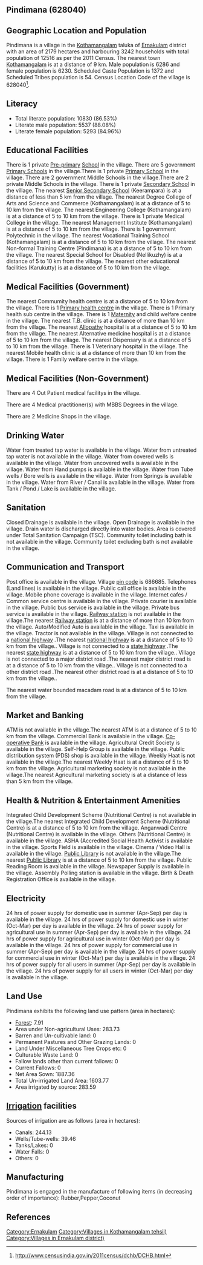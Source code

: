 {{Infobox settlement
| name=Pindimana
| native_name=
| native_name_lang=
| other_name=
| nickname=
| settlement_type=Village
| image_skyline=
| image_alt=
| image_caption=
| pushpin_map=India Kerala
| pushpin_label_position=right
| pushpin_map_alt=
| pushpin_map_caption=Location in Kerala, India
| latd=
| latm=
| lats=
| latNS=
| longd=
| longm=
| longs=
| longEW=
| coordinates_display=inline,title
| subdivision_type=Country
| subdivision_name={{flag|India}}
| subdivision_type1=[[States and territories of India|State]]
| subdivision_name1=Kerala 
| subdivision_type2=[[List of districts of India|District]]
| subdivision_name2=Ernakulam
| subdivision_type3=Tahsil
| subdivision_name3=Kothamangalam
| website=
| established_title=<!-- Established -->
| established_date=
| founder=
| named_for=
| government_type=
| governing_body=
| unit_pref=Metric=
| area_footnotes=
| area_rank=
| area_total_km2=21.79
| elevation_footnotes=
| elevation_m=
| population_total=12516
| population_as_of=2011
| population_rank=
| population_density_km2=574
| population_demonym=
| population_footnotes=
| demographics_type1=Languages
| demographics1_title1=Official
| demographics1_info1=[[Malayalam language|Malayalam]]
| timezone1=[[Indian Standard Time|IST]]
| utc_offset1==+5:30
| postal_code_type=[[Postal Index Number|PIN]]
| postal_code=686685
| area_code_type=Telephone code
| area_code=
| registration_plate=
| blank1_name_sec1=Nearest city
| blank1_info_sec1=[[Kothamangalam]]
| blank2_name_sec1=[[Human sex ratio|Sex ratio]]
| blank2_info_sec1=991 [[male|♂]]/[[female|♀]]
| blank3_name_sec1=Literacy
| blank3_info_sec1=86.53%
| blank1_name_sec2=[[2011 Census of India|2011 census]] code
| blank1_info_sec2=628040
| footnotes=
}}

== Pindimana (628040) ==

== Geographic Location and Population ==

Pindimana is a village in the [[Kothamangalam]] taluka of [[Ernakulam]] district with an area of 2179 hectares and harbouring 3242 households with total population of 12516 as per the 2011 Census. The nearest town [[Kothamangalam]] is at a distance of 9 km. Male population is 6286 and female population is 6230. Scheduled Caste Population is 1372 and Scheduled Tribes population is 54. Census Location Code of the village is 628040<ref>http://www.censusindia.gov.in/2011census/dchb/DCHB.html</ref>.


== Literacy ==  
* Total literate population: 10830 (86.53%)
* Literate male population: 5537 (88.08%)
* Literate female population: 5293 (84.96%)


== Educational Facilities ==  
There is 1 private [[Pre-primary]] [[School]] in the village.
There are 5 government [[Primary School]]s in the village.There is 1 private [[Primary School]] in the village.
There are 2 government Middle Schools in the village.There are 2 private Middle Schools in the village.
There is 1 private [[Secondary School]] in the village.
The nearest [[Senior Secondary School]] (Keerampara) is at a distance of less than 5 km from the village.
The nearest Degree College of Arts and Science and Commerce (Kothamangalam) is at a distance of 5 to 10 km from the village.
The nearest Engineering College (Kothamangalam) is at a distance of 5 to 10 km from the village.
There is 1 private Medical College in the village.
The nearest Management Institute (Kothamangalam) is at a distance of 5 to 10 km from the village.
There is 1 government Polytechnic in the village.
The nearest Vocational Training School (Kothamangalam) is at a distance of 5 to 10 km from the village.
The nearest Non-formal Training Centre (Pindimana) is at a distance of 5 to 10 km from the village.
The nearest Special School for Disabled (Nellikuzhy) is at a distance of 5 to 10 km from the village.
The nearest other educational facilities (Karukutty) is at a distance of 5 to 10 km from the village.


== Medical Facilities (Government) ==
The nearest Commumity health centre is at a distance of 5 to 10 km from the village.
There is 1 [[Primary health centre]] in the village.
There is 1 Primary health sub centre in the village.
There is 1 [[Maternity]] and child welfare centre in the village.
The nearest T.B. clinic is at a distance of more than 10 km from the village.
The nearest [[Allopathy]] hospital is at a distance of 5 to 10 km from the village.
The nearest Alternative medicine hospital is at a distance of 5 to 10 km from the village.
The nearest Dispensary is at a distance of 5 to 10 km from the village.
There is 1 Veterinary hospital in the village.
The nearest Mobile health clinic is at a distance of more than 10 km from the village.
There is 1 Family welfare centre in the village.


== Medical Facilities (Non-Government) ==
There are 4 Out Patient medical facilitys in the village.


There are 4 Medical practitioner(s) with MBBS Degrees in the village.



There are 2 Medicine Shops in the village.



== Drinking Water ==
Water from treated tap water is available in the village.
Water from untreated tap water is not available in the village.
Water from covered wells is available in the village.
Water from uncovered wells is available in the village.
Water from Hand pumps is available in the village.
Water from Tube wells / Bore wells is available in the village.
Water from Springs is available in the village.
Water from River / Canal is available in the village.
Water from Tank / Pond / Lake is available in the village.


== Sanitation ==
Closed Drainage is available in the village.
Open Drainage is available in the village.
Drain water is discharged directly into water bodies.
Area is covered under Total Sanitation Campaign (TSC).
Community toilet including bath is not available in the village.
Community toilet excluding bath is not available in the village.


== Communication and Transport ==
Post office is available in the village.
Village [[pin code]] is 686685.
Telephones (Land lines) is available in the village.
Public call office is available in the village.
Mobile phone coverage is available in the village.
Internet cafes / Common service centre is available in the village.
Private courier is available in the village.
Public bus service is available in the village.
Private bus service is available in the village.
[[Railway station]] is not available in the village.The nearest [[Railway station]] is at a distance of more than 10 km from the village.
Auto/Modified Auto is available in the village.
Taxi is available in the village.
Tractor is not available in the village.
Village is not connected to a [[national highway]] .The nearest [[national highway]] is at a distance of 5 to 10 km from the village..
Village is not connected to a [[state highway]] .The nearest [[state highway]] is at a distance of 5 to 10 km from the village..
Village is not connected to a major district road   .The nearest major district road   is at a distance of 5 to 10 km from the village..
Village is not connected to a other district road .The nearest other district road is at a distance of 5 to 10 km from the village..


The nearest water bounded macadam road is at a distance of 5 to 10 km from the village.




== Market and Banking ==
ATM is not available in the village.The nearest ATM is at a distance of 5 to 10 km from the village.
Commercial Bank is available in the village.
[[Co-operative Bank]] is available in the village.
Agricultural Credit Society is available in the village.
Self-Help Group is available in the village.
Public distribution system (PDS) shop is available in the village.
Weekly Haat is not available in the village.The nearest Weekly Haat is at a distance of 5 to 10 km from the village.
Agricultural marketing society is not available in the village.The nearest Agricultural marketing society is at a distance of less than 5 km from the village.


== Health & Nutrition & Entertainment Amenities ==
Integrated Child Development Scheme (Nutritional Centre) is not available in the village.The nearest Integrated Child Development Scheme (Nutritional Centre) is at a distance of 5 to 10 km from the village.
Anganwadi Centre (Nutritional Centre) is available in the village.
Others (Nutritional Centre) is available in the village.
ASHA (Accredited Social Health Activist is available in the village.
Sports Field is available in the village.
Cinema / Video Hall is available in the village.
[[Public Library]] is not available in the village.The nearest [[Public Library]] is at a distance of 5 to 10 km from the village.
Public Reading Room is available in the village.
Newspaper Supply is available in the village.
Assembly Polling station is available in the village.
Birth & Death Registration Office is available in the village.


== Electricity ==
24 hrs of power supply for domestic use in summer (Apr-Sep) per day is available in the village.
24 hrs of power supply for domestic use in winter (Oct-Mar) per day is available in the village.
24 hrs of power supply for agricultural use in summer (Apr-Sep) per day is available in the village.
24 hrs of power supply for agricultural use in winter (Oct-Mar) per day is available in the village.
24 hrs of power supply for commercial use in summer (Apr-Sep) per day is available in the village.
24 hrs of power supply for commercial use in winter (Oct-Mar) per day is available in the village.
24 hrs of power supply for all users in summer (Apr-Sep) per day is available in the village.
24 hrs of power supply for all users in winter (Oct-Mar) per day is available in the village.


== Land Use ==
Pindimana exhibits the following land use pattern (area in hectares):
* [[Forest]]: 7.91
* Area under Non-agricultural Uses: 283.73
* Barren and Un-cultivable land: 0
* Permanent Pastures and Other Grazing Lands: 0
* Land Under Miscellaneous Tree Crops etc: 0
* Culturable Waste Land: 0
* Fallow lands other than current fallows: 0
* Current Fallows: 0
* Net Area Sown: 1887.36
* Total Un-irrigated Land Area: 1603.77
* Area irrigated by source: 283.59


== [[Irrigation]] facilities ==
Sources of irrigation are as follows (area in hectares):
* Canals: 244.13
* Wells/Tube-wells: 39.46
* Tanks/Lakes: 0
* Water Falls: 0
* Others: 0


== Manufacturing ==
Pindimana is engaged in the manufacture of following items (in decreasing order of importance): Rubber,Pepper,Coconut


[[Category:Ernakulam]]
[[Category:Villages in Kothamangalam tehsil)]]
[[Category:Villages in Ernakulam district)]]


== References ==
{{Reflist}}


